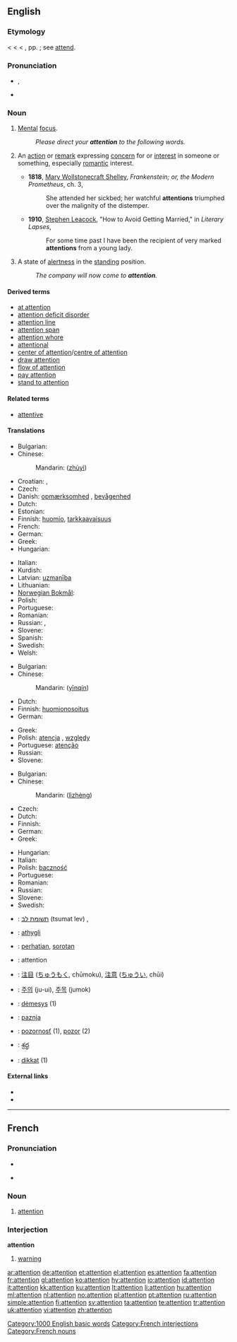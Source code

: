 {{wikipedia}}
==English==

{{rank|single|foot|beauty|618|attention|standing|books|knows}}

===Etymology===
< {{etyl|enm}} {{term|attencioun}} < {{etyl|la}} {{term|attentio|lang=la}} < {{term|attendere}}, pp. {{term|attentus||to attend, give heed to}}; see [[attend]].

===Pronunciation===
* {{IPA|/əˈtɛn.ʃən/}}, {{SAMPA|/@"tEn.S@n/}}
* {{audio|en-us-attention.ogg|Audio (US)}}

===Noun===
{{en-noun}}

# {{uncountable}} [[mental|Mental]] [[focus]].
#: ''Please direct your '''attention''' to the following words.''
# {{context|countable|often plural}} An [[action]] or [[remark]] expressing [[concern]] for or [[interest]] in someone or something, especially [[romantic]] interest.
#* '''1818''', [[w:Mary Wollstonecraft Shelley|Mary Wollstonecraft Shelley]], ''Frankenstein; or, the Modern Prometheus'', ch. 3,
#*: She attended her sickbed; her watchful '''attentions''' triumphed over the malignity of the distemper.
#* '''1910''', [[w:Stephen Leacock|Stephen Leacock]], "How to Avoid Getting Married," in ''Literary Lapses'',
#*: For some time past I have been the recipient of very marked '''attentions''' from a young lady.
# {{context|uncountable|military}} A state of [[alertness]] in the [[standing]] position.
#: ''The company will now come to '''attention'''.''

====Derived terms====
* [[at attention]]
* [[attention deficit disorder]]
* [[attention line]]
* [[attention span]]
* [[attention whore]]
* [[attentional]]
* [[center of attention]]/[[centre of attention]]
* [[draw attention]]
* [[flow of attention]]
* [[pay attention]]
* [[stand to attention]]

====Related terms====
* [[attentive]]

====Translations====
{{trans-top|mental focus}}
* Bulgarian: {{t+|bg|внимание}}
* Chinese:
*: Mandarin: {{zh-ts|注意|注意}} ([[zhù]][[yì]])
* Croatian: {{t-|hr|pažnja}},  {{t-|hr|pozornost}}
* Czech: {{t-|cs|pozornost|f}}
* Danish: [[opmærksomhed]] {{c}}, [[bevågenhed]] {{c}}
* Dutch: {{t+|nl|aandacht|f}}
* Estonian: {{t|et|tähelepanu}}
* Finnish: [[huomio]], [[tarkkaavaisuus]]
* French: {{t+|fr|attention}}
* German: {{t+|de|Aufmerksamkeit|f}}
* Greek: {{t+|el|προσοχή|f|tr=prosokhí}}
* Hungarian: {{t+|hu|figyelem}}
{{trans-mid}}
* Italian: {{t|it|attenzione}}
* Kurdish: {{t|ku|ئاگاداری|tr=agadari|sc=ku-Arab}}
* Latvian: [[uzmanība]] {{f}}
* Lithuanian: {{t|lt|dėmesys|m|xs=Lithuanian}}
* [[Norwegian Bokmål]]: {{tø|nb|oppmerksomhet|c}}
* Polish: {{t+|pl|uwaga|f}}
* Portuguese: {{t+|pt|atenção|f}}
* Romanian: {{t-|ro|atenţie|f}}
* Russian: {{t+|ru|внимание|n|tr=vnimánije}}, {{t|ru|внимательность|f|cs=Cyrl|tr=vnimát'el'nost'}}
* Slovene: {{t+|sl|pozornost|f}}
* Spanish: {{t+|es|atención|f}}
* Swedish: {{t+|sv|uppmärksamhet|c}}
* Welsh: {{t|cy|ystyriaeth|f|xs=Welsh}}
{{trans-bottom}}

{{trans-top|romantic interest}}
* Bulgarian: {{t|bg|ухажване}}
* Chinese:
*: Mandarin: {{zh-ts|殷勤|殷勤}} ([[yīn]][[qín]])
* Dutch: {{t|nl|attenties|p}}
* Finnish: [[huomionosoitus]]
* German: {{t+|de|Aufmerksamkeit|f}}
{{trans-mid}}
* Greek: {{t+|el|φροντίδα|f|tr=frontíδa}}
* Polish: [[atencja]] {{f}}, [[względy]]
* Portuguese: [[atenção]] {{f}}
* Russian: {{t+|ru|внимание|n|tr=vnimánije}}
* Slovene: {{t+|sl|pozornost|f}}
{{trans-bottom}}

{{trans-top|state of alertness in the standing position}}
* Bulgarian: {{t+|bg|внимание}}
* Chinese:
*: Mandarin:{{zh-ts|立正|立正}} ([[lì]][[zhèng]])
* Czech: {{t-|cs|pozor|m}}
* Dutch: {{t-|nl|paraatheid|f}}
* Finnish: {{t+|fi|asento}}
* German: {{t+|de|Achtung|f}}
* Greek: {{t+|el|προσοχή|f|tr=prosokhí}}
{{trans-mid}}
* Hungarian: {{t+|hu|figyelem}}
* Italian: {{t|it|allerta}}
* Polish: [[baczność]] {{f}}
* Portuguese: {{t+|pt|sentido|m}}
* Romanian: {{t-|ro|drepţi|p}}
* Russian: {{t+|ru|внимание|n|tr=vnimánije}}
* Slovene: {{t-|sl|pozor|m}}
* Swedish: {{t+|sv|uppmärksamhet|c}}
{{trans-bottom}}

{{checktrans-top}}
<!--added {{ttbc|}}s here.-->
* {{ttbc|Hebrew}}: [[תשומת לב]] (tsumat lev) {{f}}, {{he-translation|קשב|keshev}} {{m}}
* {{ttbc|Icelandic}}: [[athygli]] {{f}}
* {{ttbc|Indonesian}}: [[hati|perhatian]], [[sorot|sorotan]]
* {{ttbc|Interlingua}}: attention
* {{ttbc|Japanese}}: [[注目]] ([[ちゅうもく]], chūmoku), [[注意]] ([[ちゅうい]], chūi)
{{trans-mid}}
* {{ttbc|Korean}}: [[주의]] (ju-ui), [[주목]] (jumok)
* {{ttbc|Lithuanian}}: [[dėmesys]] {{m}} (1)
* {{ttbc|Serbian}}: [[paznja]] {{f}}
* {{ttbc|Slovak}}: [[pozornosť]] {{f}} (1), [[pozor]] {{m}} (2)
* {{ttbc|Telugu}}: [[శ్రద్ధ]]
* {{ttbc|Turkish}}: [[dikkat]] {{n}} (1)
{{trans-bottom}}

====External links====
* {{R:Webster 1913}}
* {{R:Century 1911}}

[[Category:1000 English basic words]]

----

==French==

===Pronunciation===
* {{audio|Fr-attention.ogg|audio}}
* {{IPA|/a.tɑ̃s.jɔ̃/|lang=fr}} {{X-SAMPA|/a.tA~s.jO~/}}

===Noun===
{{fr-noun|f}}

# [[attention]]

===Interjection===
'''attention'''

# [[warning]]

[[Category:French interjections]]
[[Category:French nouns]]

[[ar:attention]]
[[de:attention]]
[[et:attention]]
[[el:attention]]
[[es:attention]]
[[fa:attention]]
[[fr:attention]]
[[gl:attention]]
[[ko:attention]]
[[hy:attention]]
[[io:attention]]
[[id:attention]]
[[it:attention]]
[[kk:attention]]
[[ku:attention]]
[[lt:attention]]
[[li:attention]]
[[hu:attention]]
[[ml:attention]]
[[nl:attention]]
[[no:attention]]
[[pl:attention]]
[[pt:attention]]
[[ru:attention]]
[[simple:attention]]
[[fi:attention]]
[[sv:attention]]
[[ta:attention]]
[[te:attention]]
[[tr:attention]]
[[uk:attention]]
[[vi:attention]]
[[zh:attention]]